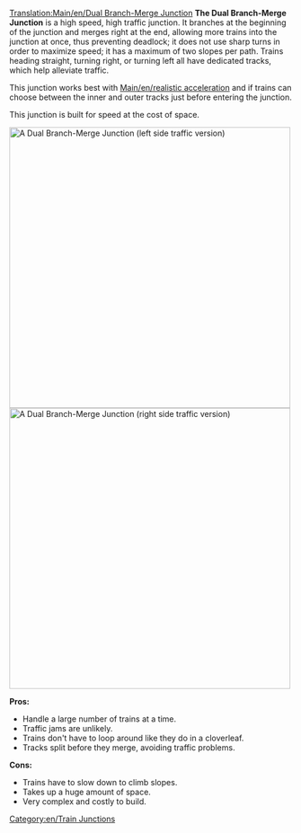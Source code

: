 [[Translation:Main/en/Dual Branch-Merge Junction]]
{{en/-}}{{junctionsmenu}}
'''The Dual Branch-Merge Junction''' is a high speed, high traffic junction. It branches at the beginning of the junction and merges right at the end, allowing more trains into the junction at once, thus preventing deadlock; it does not use sharp turns in order to maximize speed; it has a maximum of two slopes per path. Trains heading straight, turning right, or turning left all have dedicated tracks, which help alleviate traffic.

This junction works best with [[Main/en/realistic acceleration]] and if trains can choose between the inner and outer tracks just before entering the junction.

This junction is built for speed at the cost of space.

[[File:en/DuelBranchMerge.png|thumb|center|500px|A Dual Branch-Merge Junction (left side traffic version)]]
[[File:en/DuelBranchMerge RightSide.png|thumb|center|500px|A Dual Branch-Merge Junction (right side traffic version)]]

'''Pros:'''
*Handle a large number of trains at a time.
*Traffic jams are unlikely.
*Trains don't have to loop around like they do in a cloverleaf.
*Tracks split before they merge, avoiding traffic problems.

'''Cons:'''
*Trains have to slow down to climb slopes.
*Takes up a huge amount of space.
*Very complex and costly to build.

[[Category:en/Train Junctions]]